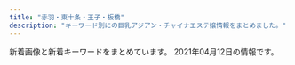 ```yaml
---
title: "赤羽・東十条・王子・板橋"
description: "キーワード別にの巨乳アジアン・チャイナエステ嬢情報をまとめました。"
---
```


新着画像と新着キーワードをまとめています。
2021年04月12日の情報です。

<DmmAffiliateIns />
<KeywordTable
  shops={
    [
    {
        "img_links": [
            "http://www.e-baby.work/staff/maya1.jpg",
            "http://www.e-baby.work/img/all/icon2.png",
            "http://www.e-baby.work/staff/kumic.jpg",
            "http://www.e-baby.work/staff/haru1.jpg",
            "http://www.e-baby.work/staff/rina1.jpg",
            "http://www.e-baby.work/staff/yuka1.jpg",
            "http://www.e-baby.work/staff/kumi1.jpg",
            "http://www.e-baby.work/staff/karen1.jpg",
            "http://www.e-baby.work/img/all/loader.png"
        ],
        "keywords": {
            "84": 1,
            "E": 2,
            "85": 1,
            "86": 2,
            "C": 1,
            "89": 1,
            "87": 1,
            "D": 3
        },
        "name": "\u30a2\u30a4\u30ea\u30b9",
        "url": "http://www.e-baby.work/",
        "station": "JR\u8d64\u7fbd\u99c5\u6771\u53e3"
    },
    {
        "img_links": [
            "http://ka-en.work/img/st10.jpg",
            "http://ka-en.work/img/acc4.jpg",
            "http://ka-en.work/img/acc3.jpg",
            "http://ka-en.work/sp/img/st7.jpg",
            "http://ka-en.work/img/acc1.jpg",
            "http://ka-en.work/img/st4.jpg",
            "http://ka-en.work/img/fla-3.jpg",
            "http://ka-en.work/img/kanban.jpg",
            "http://ka-en.work/img/s4.jpg",
            "http://ka-en.work/img/foot.jpg",
            "http://ka-en.work/img/head.jpg",
            "http://ka-en.work/img/botton6.jpg",
            "http://ka-en.work/sp/img/pc.jpg",
            "http://ka-en.work/img/s6.jpg",
            "http://ka-en.work/sp/img/botton.jpg",
            "http://ka-en.work/sp/img/t-t.jpg",
            "http://ka-en.work/img/s3.jpg",
            "http://ka-en.work/sp/img/tit.jpg",
            "http://ka-en.work/sp/img/st2.jpg",
            "http://ka-en.work/sp/img/time.jpg",
            "http://ka-en.work/img/botton4.jpg",
            "http://ka-en.work/img/st2.jpg",
            "http://ka-en.work/sp/img/t-s.jpg",
            "http://ka-en.work/sp/img/info.jpg",
            "http://ka-en.work/img/botton.jpg",
            "http://ka-en.work/sp/img/p-9.jpg",
            "http://ka-en.work/img/fla-2.jpg",
            "http://ka-en.work/sp/img/p-10.jpg",
            "http://ka-en.work/sp/img/st8.jpg",
            "http://ka-en.work/sp/img/st6.jpg",
            "http://ka-en.work/sp/img/st10.jpg",
            "http://ka-en.work/img/st1.jpg",
            "http://ka-en.work/img/botton2.jpg",
            "http://ka-en.work/sp/img/st3.jpg",
            "http://ka-en.work/img/st9.jpg",
            "http://ka-en.work/img/st8.jpg",
            "http://ka-en.work/img/st3.jpg",
            "http://ka-en.work/sp/img/acc3.jpg",
            "http://ka-en.work/sp/img/acc5.jpg",
            "http://ka-en.work/sp/img/t-r.jpg",
            "http://ka-en.work/img/s9.jpg",
            "http://ka-en.work/sp/img/st9.jpg",
            "http://ka-en.work/img/s7.jpg",
            "http://ka-en.work/sp/img/st4.jpg",
            "http://ka-en.work/img/botton3.jpg",
            "http://ka-en.work/sp/img/sys.jpg",
            "http://ka-en.work/img/mo.png",
            "http://ka-en.work/img/s10.jpg",
            "http://ka-en.work/img/acc5.jpg",
            "http://ka-en.work/sp/img/pic.jpg",
            "http://ka-en.work/sp/img/cam.jpg",
            "http://ka-en.work/img/botton5.jpg",
            "http://ka-en.work/sp/img/acc2.jpg",
            "http://ka-en.work/img/acc2.jpg",
            "http://ka-en.work/img/st6.jpg",
            "http://ka-en.work/sp/img/t-o.jpg",
            "http://ka-en.work/sp/img/acc1.jpg",
            "http://ka-en.work/sp/img/add.jpg",
            "http://ka-en.work/img/st7.jpg",
            "http://ka-en.work/img/fla-1.jpg",
            "http://ka-en.work/img/s2.jpg",
            "http://ka-en.work/sp/img/tel.jpg",
            "http://ka-en.work/sp/img/acc4.jpg",
            "http://ka-en.work/sp/img/kanban.jpg",
            "http://ka-en.work/sp/img/st1.jpg",
            "http://ka-en.work/sp/img/p-4.jpg",
            "http://ka-en.work/sp/img/t-a.jpg"
        ],
        "keywords": {
            "E": 3,
            "C": 17,
            "85": 12,
            "D": 5,
            "84": 1,
            "88": 2,
            "87": 1,
            "86": 2
        },
        "station": "JR\u8d64\u7fbd\u99c5\u6771\u53e3",
        "name": "\u83ef\u8276",
        "url": "http://ka-en.work/"
    },
    {
        "img_links": [
            "http://angel-aroma.net/img/m6.jpg",
            "http://angel-aroma.net/img/no.png",
            "http://angel-aroma.net/img/m30.jpg",
            "http://angel-aroma.net/img/stafft.jpg",
            "http://angel-aroma.net/img/m2.jpg",
            "http://angel-aroma.net/img/m10.jpg",
            "http://angel-aroma.net/img/sta6.jpg",
            "http://angel-aroma.net/img/m20.jpg",
            "http://angel-aroma.net/img/m3.jpg",
            "http://angel-aroma.net/img/qr.jpg",
            "http://angel-aroma.net/img/sta5.jpg",
            "http://angel-aroma.net/img/sta1.jpg",
            "http://angel-aroma.net/img/m4.jpg",
            "http://angel-aroma.net/img/sta3.jpg",
            "http://angel-aroma.net/img/sta2.jpg",
            "http://angel-aroma.net/img/m1.jpg",
            "http://angel-aroma.net/img/m5.jpg",
            "http://angel-aroma.net/img/top.jpg"
        ],
        "keywords": {
            "86": 4,
            "82": 2,
            "87": 2,
            "84": 2
        },
        "station": "JR\u8d64\u7fbd\u99c5\u6771\u53e3",
        "name": "\u30c0\u30fc\u30ea\u30f3",
        "url": "http://angel-aroma.net/"
    },
    {
        "keywords": {
            "87": 6,
            "85": 2,
            "D": 6,
            "\u30bb\u30af\u30b7\u30fc": 3
        },
        "name": "GOOD TIME",
        "station": "\u8d64\u7fbd\u5ca9\u6df5\u99c52\u756a\u51fa\u53e3",
        "url": "http://www.goodtime.iesjp.com/",
        "img_links": [
            "http://www.goodtime.iesjp.com/files/001.jpg",
            "http://www.goodtime.iesjp.com/photo_news/upimg/43415603819cc9fd0d_1.jpg",
            "http://www.goodtime.iesjp.com/images/m-top-right03.jpg",
            "http://www.goodtime.iesjp.com/images/m-top03.jpg",
            "http://www.goodtime.iesjp.com/images/m-right.jpg",
            "http://www.goodtime.iesjp.com/images/m-left.jpg",
            "http://www.goodtime.iesjp.com/files/003.jpg",
            "http://www.goodtime.iesjp.com/images/top-left01.jpg",
            "http://www.goodtime.iesjp.com/images/m-top-right02.jpg",
            "http://www.goodtime.iesjp.com/photo_news/upimg/6226360739cbd5fa6e_0.jpg",
            "http://www.goodtime.iesjp.com/images/m-yejiao.jpg",
            "http://www.goodtime.iesjp.com/images/m-top02.jpg",
            "http://www.goodtime.iesjp.com/photo_news/upimg/20911603de0e3ad912_0.jpg",
            "http://www.goodtime.iesjp.com/images/call.png",
            "http://www.goodtime.iesjp.com/photo_news/upimg/2288060497ed9031e6_0.jpg",
            "http://www.goodtime.iesjp.com/photo_news/upimg/529386029caabbb08f_0.jpg",
            "http://www.goodtime.iesjp.com/images/m-top-right04.jpg",
            "http://www.goodtime.iesjp.com/files/006.jpg",
            "http://www.goodtime.iesjp.com/photo_news/upimg/1591860540114b630a_0.jpg",
            "http://www.goodtime.iesjp.com/images/m-top-right01.jpg",
            "http://www.goodtime.iesjp.com/photo_news/upimg/39901600bd6533312b_0.jpg",
            "http://www.goodtime.iesjp.com/images/m-head.jpg",
            "http://www.goodtime.iesjp.com/files/004.jpg"
        ]
    },
    {
        "name": "Darling \uff5e\u30c0\u30fc\u30ea\u30f3\uff5e",
        "keywords": {
            "86": 1,
            "D": 5,
            "87": 4
        },
        "img_links": [
            "http://www.darling.esjp.info/img/nav-004.png",
            "http://www.darling.esjp.info/files/002.jpg",
            "http://www.darling.esjp.info/files/008.jpg",
            "http://www.darling.esjp.info/files/007.jpg",
            "http://www.darling.esjp.info/img/top01.png",
            "http://www.darling.esjp.info/img/stb.jpg",
            "http://www.darling.esjp.info/files/003.jpg",
            "http://www.darling.esjp.info/img/nav-005.png",
            "http://www.darling.esjp.info/img/tel.png",
            "http://www.darling.esjp.info/img/nav-002.png",
            "http://www.darling.esjp.info/files/001.jpg",
            "http://www.darling.esjp.info/img/nav-003.png",
            "http://www.darling.esjp.info/img/stt.jpg",
            "http://www.darling.esjp.info/img/nav-001.png",
            "http://www.darling.esjp.info/img/nav-006.png"
        ],
        "url": "http://www.darling.esjp.info/",
        "station": "JR\u8d64\u7fbd\u99c5\u5357\u53e3"
    },
    {
        "url": "http://www.roserelaxation.info/",
        "station": "JR\u8d64\u7fbd\u99c5\u5357\u53e3",
        "name": "Only one \uff5e\u30aa\u30f3\u30ea\u30fc\u30ef\u30f3\uff5e",
        "img_links": [
            "http://www.roserelaxation.info/upload/201801/thumb/1517150493.jpg",
            "http://www.roserelaxation.info/upload/images/20171214_032900.jpg",
            "http://www.roserelaxation.info/upload/201708/thumb_dis/1502280972.jpg",
            "http://www.roserelaxation.info/upload/202007/1594636355.jpg",
            "http://www.roserelaxation.info/upload/201807/1531197286.jpg",
            "http://www.roserelaxation.info/upload/201712/thumb_dis/1512155748.jpg",
            "http://www.roserelaxation.info/upload/201807/thumb_dis/1531195952.jpg",
            "http://www.roserelaxation.info/upload/202007/thumb_dis/1594636246.jpg",
            "http://www.roserelaxation.info/upload/201712/1512155748.jpg",
            "http://www.roserelaxation.info/upload/202007/thumb_dis/1594636322.jpg",
            "http://www.roserelaxation.info/upload/201808/thumb_dis/1535596152.jpg",
            "http://www.roserelaxation.info/upload/201807/thumb_dis/1531197286.jpg",
            "http://www.roserelaxation.info/upload/201807/1531195547.jpg",
            "http://www.roserelaxation.info/upload/201708/1502280972.jpg",
            "http://www.roserelaxation.info/upload/images/20171206_132919.jpg",
            "http://www.roserelaxation.info/upload/201712/thumb/1512155748.jpg",
            "http://www.roserelaxation.info/upload/201807/thumb/1531195547.jpg",
            "http://www.roserelaxation.info/upload/images/20170525_102731.jpg",
            "http://www.roserelaxation.info/upload/202007/thumb/1594636246.jpg",
            "http://www.roserelaxation.info/upload/images/20171206_133002.jpg",
            "http://www.roserelaxation.info/upload/202007/thumb_dis/1594636684.jpg",
            "http://www.roserelaxation.info/upload/images/20170706_091357.jpg",
            "http://www.roserelaxation.info/upload/201807/1531195952.jpg",
            "http://www.roserelaxation.info/upload/201807/thumb_dis/1531195547.jpg",
            "http://www.roserelaxation.info/upload/201801/1517150493.jpg",
            "http://www.roserelaxation.info/upload/images/20171206_132823.jpg",
            "http://www.roserelaxation.info/upload/202007/1594636684.jpg",
            "http://www.roserelaxation.info/upload/201807/thumb/1531195952.jpg",
            "http://www.roserelaxation.info/upload/images/20171206_132851.jpg",
            "http://www.roserelaxation.info/upload/202007/thumb/1594636355.jpg",
            "http://www.roserelaxation.info/upload/202007/thumb_dis/1594636355.jpg",
            "http://www.roserelaxation.info/upload/202007/1594636246.jpg",
            "http://www.roserelaxation.info/upload/201801/thumb_dis/1517150493.jpg",
            "http://www.roserelaxation.info/upload/202007/thumb/1594636684.jpg",
            "http://www.roserelaxation.info/upload/images/20170613_104732.jpg",
            "http://www.roserelaxation.info/upload/202008/1598846272.jpg",
            "http://www.roserelaxation.info/upload/201707/1499300573.jpg"
        ],
        "keywords": {}
    },
    {
        "name": "\u56de\u697d\u82d1",
        "station": "\u5c3e\u4e45\u99c5",
        "img_links": [
            "https://nippori-massage.com/room/room-l1.jpg",
            "https://nippori-massage.com/staff/nana-l1.jpg",
            "https://nippori-massage.com/images/esthe1.jpg",
            "https://nippori-massage.com/room/room-l4.jpg",
            "https://nippori-massage.com/room/room-l2.jpg",
            "https://nippori-massage.com/images/main-sp.jpg",
            "https://nippori-massage.com/staff/yui-s1.jpg",
            "https://nippori-massage.com/images/obi.jpg",
            "https://nippori-massage.com/images/line_friend.png",
            "https://nippori-massage.com/images/header3.png",
            "https://nippori-massage.com//icon/facebook.png",
            "https://nippori-massage.com/staff/mirei-l1.jpg",
            "https://nippori-massage.com/images/clear.png",
            "https://nippori-massage.com/staff/yui-l1.jpg",
            "https://nippori-massage.com/room/room-l3.jpg",
            "https://nippori-massage.com/images/esthe4.jpg",
            "https://nippori-massage.com/footer/footer-line.png",
            "https://scdn.line-apps.com/n/line_add_friends/btn/ja.png",
            "https://nippori-massage.com/line/10min-coupon.png",
            "https://nippori-massage.com/icon/twitter.png",
            "https://nippori-massage.com/icon/line.png",
            "https://nippori-massage.com/staff/mirei-s1.jpg",
            "https://nippori-massage.com/staff/nana-s1.jpg",
            "https://nippori-massage.com/icon/yelp.png",
            "https://nippori-massage.com/images/esthe3.jpg",
            "https://nippori-massage.com/images/esthe2.jpg",
            "https://nippori-massage.com/images/main1.jpg",
            "https://nippori-massage.com/icon/facebook.png",
            "https://nippori-massage.com/footer/footer-tel.png",
            "https://nippori-massage.com/footer/footer-staff.png",
            "https://nippori-massage.com/images/qrcode.png",
            "https://nippori-massage.com/line/line-qr.png"
        ],
        "url": "https://nippori-massage.com/",
        "keywords": {}
    },
    {
        "keywords": {},
        "url": "http://flower.este88.com/",
        "station": "JR\u8d64\u7fbd\u99c5\u5357\u53e3",
        "img_links": [
            "http://flower.este88.com/gals/moe1.jpg",
            "http://flower.este88.com/images/kp01.jpg",
            "http://flower.este88.com/images/m02.jpg",
            "http://flower.este88.com/i/images/access5.jpg",
            "http://flower.este88.com/images/m05.jpg",
            "http://flower.este88.com/gals/riri1.jpg",
            "http://flower.este88.com/i/images/access3.jpg",
            "http://flower.este88.com/gals/haruka1.jpg",
            "http://flower.este88.com/images/dot.png",
            "http://flower.este88.com/gals/erika1.jpg",
            "http://flower.este88.com/i/images/access6.jpg",
            "http://flower.este88.com/images/img1.jpg",
            "http://flower.este88.com/i/images/access4.jpg",
            "http://flower.este88.com/images/m01.jpg",
            "http://flower.este88.com/i/images/access2.jpg",
            "http://flower.este88.com/images/m03.jpg",
            "http://flower.este88.com/gals/yuuna1.jpg",
            "http://flower.este88.com/images/m04.jpg",
            "http://flower.este88.com/i/images/access7.jpg",
            "http://flower.este88.com/gals/emi1.jpg",
            "http://flower.este88.com/i/images/access1.jpg"
        ],
        "name": "Flower"
    },
    {
        "img_links": [
            "http://lastpara.net/image/cast/cast_287_1_s.jpg",
            "http://lastpara.net/image/cast/cast_265_1_s.jpg",
            "http://lastpara.net/image/cast/cast_261_1_l.jpg",
            "http://lastpara.net/image/cast/cast_259_1_l.jpg",
            "http://lastpara.net/image/cast/cast_255_1_l.jpg",
            "http://lastpara.net/image/cast/cast_263_1_l.jpg",
            "http://lastpara.net/image/cast/cast_265_1_l.jpg",
            "http://lastpara.net/image/cast/cast_256_1_l.jpg",
            "http://lastpara.net/image/cast/cast_287_1_l.jpg",
            "http://lastpara.net/img/recuit.png",
            "http://lastpara.net/image/cast/cast_262_1_l.jpg",
            "http://lastpara.net/img/news-ttl.jpg",
            "http://lastpara.net/image/cast/cast_286_1_l.jpg",
            "http://lastpara.net/image/cast/cast_286_1_s.jpg",
            "http://lastpara.net/image/cast/cast_263_1_s.jpg",
            "http://lastpara.net/img/event/camp_top_02.jpg",
            "http://lastpara.net/image/cast/cast_256_1_s.jpg",
            "http://lastpara.net/image/cast/cast_259_1_s.jpg"
        ],
        "station": "JR\u8d64\u7fbd\u99c5\u5357\u53e3",
        "name": "Last Paradise \uff5e\u30e9\u30b9\u30c8\u30d1\u30e9\u30c0\u30a4\u30b9\uff5e",
        "url": "http://lastpara.net/",
        "keywords": {
            "84": 4,
            "85": 9,
            "90": 2,
            "86": 4
        }
    },
    {
        "keywords": {},
        "url": "http://www.l-yuri.work/",
        "img_links": [
            "http://www.l-yuri.work/staff/rina.jpg",
            "http://www.l-yuri.work/images/head.jpg",
            "http://www.l-yuri.work/images/1.png",
            "http://www.l-yuri.work/images/staff_t.jpg",
            "http://www.l-yuri.work/images/tel.jpg",
            "http://www.l-yuri.work/images/news.png",
            "http://www.l-yuri.work/img/aki1.jpg",
            "http://www.l-yuri.work/images/int1.png",
            "http://www.l-yuri.work/staff/yuki.jpg",
            "http://www.l-yuri.work/images/2.png",
            "http://www.l-yuri.work/staff/emi.jpg",
            "http://www.l-yuri.work/images/interior_t.jpg",
            "http://www.l-yuri.work/images/4.png",
            "http://www.l-yuri.work/images/sys.png",
            "http://www.l-yuri.work/images/mobile.jpg",
            "http://www.l-yuri.work/images/3.png",
            "http://www.l-yuri.work/img/emi1.jpg",
            "http://www.l-yuri.work/img/yuki1.jpg",
            "http://www.l-yuri.work/staff/aki.jpg",
            "http://www.l-yuri.work/img/rina1.jpg",
            "http://www.l-yuri.work/images/h_line.jpg",
            "http://www.l-yuri.work/images/s1.png",
            "http://www.l-yuri.work/images/int2.png",
            "http://www.l-yuri.work/images/tg.jpg"
        ],
        "name": "\u767e\u5408",
        "station": "\u84ee\u6839\u99c5\u6771\u53e3"
    },
    {
        "name": "Love Sea",
        "keywords": {},
        "station": "JR\u6771\u5341\u6761\u99c5\u5317\u53e3",
        "img_links": [
            "https://higashijujo-mensesthe.com/room/esthe2.jpg",
            "https://higashijujo-mensesthe.com/images/main1.jpg",
            "https://higashijujo-mensesthe.com/icon/twitter.png",
            "https://higashijujo-mensesthe.com/room/room-l3.jpg",
            "https://higashijujo-mensesthe.com/icon/line.png",
            "https://higashijujo-mensesthe.com/images/qrcode.png",
            "https://higashijujo-mensesthe.com/images/footer-l.png",
            "https://higashijujo-mensesthe.com/menu/info.png",
            "https://higashijujo-mensesthe.com/room/esthe3.jpg",
            "https://higashijujo-mensesthe.com/images/flower.png",
            "https://higashijujo-mensesthe.com/icon/facebook.png",
            "https://higashijujo-mensesthe.com/images/footer-r.png",
            "https://higashijujo-mensesthe.com/2019/08/22/runa-s1.jpg",
            "https://higashijujo-mensesthe.com/2019/08/23/satomi-s1.jpg",
            "https://higashijujo-mensesthe.com/staff/satomi-l1.jpg",
            "https://higashijujo-mensesthe.com/2020/02/29/lime-s1.jpg",
            "https://higashijujo-mensesthe.com/staff/runa-s1.jpg",
            "https://higashijujo-mensesthe.com/button/blog.png",
            "https://higashijujo-mensesthe.com/staff/runa-l1.jpg",
            "https://higashijujo-mensesthe.com/staff/kimi-s2.jpg",
            "https://higashijujo-mensesthe.com/room/room-l2.jpg",
            "https://higashijujo-mensesthe.com/menu/home.png",
            "https://higashijujo-mensesthe.com/images/header3.png",
            "https://higashijujo-mensesthe.com/2019/10/21/rika-s1.jpg",
            "https://higashijujo-mensesthe.com/images/camp.jpg",
            "https://higashijujo-mensesthe.com/room/room-l1.jpg",
            "https://higashijujo-mensesthe.com/2019/08/10/kimi-s1.jpg",
            "https://higashijujo-mensesthe.com/icon/yelp.png",
            "https://higashijujo-mensesthe.com/menu/friend.png",
            "https://higashijujo-mensesthe.com/button/staff.png",
            "https://higashijujo-mensesthe.com/staff/rika-l1.jpg",
            "https://higashijujo-mensesthe.com/button/home.png",
            "https://higashijujo-mensesthe.com/images/clear.png",
            "https://higashijujo-mensesthe.com/staff/satomi-s1.jpg",
            "https://higashijujo-mensesthe.com/staff/kimi-l1.jpg",
            "https://higashijujo-mensesthe.com/room/room-l4.jpg",
            "https://higashijujo-mensesthe.com/room/esthe1.jpg",
            "https://higashijujo-mensesthe.com/staff/lime-s1.jpg",
            "https://higashijujo-mensesthe.com/menu/gallery.png",
            "https://higashijujo-mensesthe.com/staff/kimi-s1.jpg",
            "https://higashijujo-mensesthe.com/images/main-sp.jpg",
            "https://higashijujo-mensesthe.com/staff/rika-s1.jpg",
            "https://higashijujo-mensesthe.com/staff/lime-l1.jpg",
            "https://higashijujo-mensesthe.com/menu/blog.png",
            "https://higashijujo-mensesthe.com/staff/kimi-l2.jpg"
        ],
        "url": "https://higashijujo-mensesthe.com/"
    },
    {
        "station": "\u9ad8\u5cf6\u5e73\u99c5",
        "img_links": [
            "http://minming.work/uploads/210405/1-2104051H4034V.jpg",
            "http://minming.work/uploads/210405/1-2104051H30X20.jpg",
            "http://minming.work/uploads/210405/1-2104051H21N45.jpg",
            "http://minming.work/uploads/allimg/210222/1-2102221K144L3.png"
        ],
        "url": "http://minming.work/",
        "keywords": {
            "88": 1,
            "D": 3,
            "\u4e73": 1,
            "86": 2
        },
        "name": "Jessica"
    },
    {
        "img_links": [
            "http://prince.tyo.cm/images/info.jpg",
            "http://prince.tyo.cm/images/room2.jpg",
            "http://prince.tyo.cm/images/s_news.jpg",
            "http://prince.tyo.cm/images/top.jpg",
            "http://prince.tyo.cm/images/room4.jpg",
            "http://prince.tyo.cm/images/room1.jpg",
            "http://prince.tyo.cm/photos/sites/76/2021/03/2021033009493063.jpg",
            "http://prince.tyo.cm/images/ac2.jpg",
            "http://prince.tyo.cm/photos/sites/76/2021/03/202103300949326.jpg",
            "http://prince.tyo.cm/photos/sites/76/2021/03/2021033009493237.jpg",
            "http://prince.tyo.cm/photos/sites/76/2021/03/2021033009493387.jpg",
            "http://prince.tyo.cm/images/s_staff.jpg",
            "http://prince.tyo.cm/images/mobile.jpg",
            "http://prince.tyo.cm/images/room3.jpg",
            "http://prince.tyo.cm/images/s_pick.jpg",
            "http://prince.tyo.cm/images/s_cautions.jpg",
            "http://prince.tyo.cm/photos/sites/76/2021/03/2021033009493184.jpg",
            "http://prince.tyo.cm/images/ac1.jpg",
            "http://prince.tyo.cm/photos/sites/76/2021/03/2021033009493042.jpg",
            "http://prince.tyo.cm/images/s_info.jpg",
            "http://prince.tyo.cm/images/ac3.jpg",
            "http://prince.tyo.cm/images/ac4.jpg"
        ],
        "name": "\u30d7\u30ea\u30f3\u30b9",
        "url": "http://prince.tyo.cm/",
        "keywords": {
            "D": 30,
            "C": 6,
            "89": 6,
            "85": 24,
            "86": 6
        },
        "station": "JR\u738b\u5b50\u99c5\u5317\u53e3"
    },
    {
        "keywords": {
            "\u30bb\u30af\u30b7\u30fc": 5
        },
        "name": "\u685c\u306e\u604b",
        "url": "http://www.crossu.xyz/",
        "station": "JR\u738b\u5b50\u99c5\u5317\u53e3",
        "img_links": [
            "http://www.crossu.xyz/templets/default/picture/head.jpg",
            "http://www.crossu.xyz/uploads/200528/1-20052Q52142229.jpg",
            "http://www.crossu.xyz/uploads/191119/1-19111915043V27.jpg",
            "http://www.crossu.xyz/templets/default/picture/staff_t.jpg",
            "http://www.crossu.xyz/templets/default/picture/interior_t.jpg",
            "http://www.crossu.xyz/uploads/180621/1-1P621101232H4.jpg",
            "http://www.crossu.xyz/templets/default/picture/news.jpg",
            "http://www.crossu.xyz/uploads/190924/1-1Z9241056212J.jpg",
            "http://www.crossu.xyz/uploads/180620/1-1P62010154K00.png",
            "http://www.crossu.xyz/uploads/180620/1-1P62010193X63.jpg",
            "http://www.crossu.xyz/uploads/191129/1-19112914393CK.jpg",
            "http://www.crossu.xyz/uploads/181211/1-1Q2111433162D.jpg",
            "http://www.crossu.xyz/templets/default/picture/rec1.png",
            "http://www.crossu.xyz/uploads/allimg/180620/1-1P6201013133b.jpg"
        ]
    },
    {
        "img_links": [
            "http://shanshan-esthe.com/img/sta0.jpg",
            "http://shanshan-esthe.com/img/st14.jpg",
            "http://shanshan-esthe.com/img/st16.jpg",
            "http://shanshan-esthe.com/img/sta14.jpg",
            "http://shanshan-esthe.com/img/no.png"
        ],
        "name": "\u9999\u9999",
        "keywords": {
            "D": 2,
            "86": 2
        },
        "url": "http://shanshan-esthe.com/",
        "station": "JR\u6771\u5341\u6761\u99c5\u5317\u53e3"
    },
    {
        "name": "\u7f8e\u5065",
        "img_links": [
            "http://oji.pink/images/g1.jpg",
            "http://oji.pink/images/aki.jpg",
            "http://oji.pink/images/r2.jpg",
            "http://oji.pink/images/3.png",
            "http://oji.pink/images/g5.jpg",
            "http://oji.pink/images/r4.jpg",
            "http://oji.pink/images/g0.jpg",
            "http://oji.pink/images/new1.jpg",
            "http://oji.pink/images/1.png",
            "http://oji.pink/images/yuki.jpg",
            "http://oji.pink/images/zi_staff.png",
            "http://oji.pink/images/g7.jpg",
            "http://oji.pink/images/r1.jpg",
            "http://oji.pink/images/g2.jpg",
            "http://oji.pink/images/top.jpg",
            "http://oji.pink/images/r3.jpg",
            "http://oji.pink/images/zi_link.png",
            "http://oji.pink/images/mobile.jpg"
        ],
        "url": "http://oji.pink/",
        "keywords": {
            "C": 15
        },
        "station": "JR\u738b\u5b50\u99c5\u5317\u53e3"
    },
    {
        "img_links": [
            "http://esthe-japan.work/flower/upload/202004/1588153474.png"
        ],
        "name": "FLOWER",
        "station": "JR\u8d64\u7fbd\u99c5\u5357\u6539\u672d\u53e3(\u6771)",
        "keywords": {
            "89": 3,
            "\u30bb\u30af\u30b7\u30fc": 6,
            "98": 1,
            "87": 3,
            "88": 3
        },
        "url": "http://esthe-japan.work/flower/"
    },
    {
        "img_links": [
            "http://www.cocosia.work/staff/riya1.jpg",
            "http://www.cocosia.work/staff/rea1.jpg",
            "http://www.cocosia.work/staff/hina1.jpg",
            "http://www.cocosia.work/img/int1_sp.jpg",
            "http://www.cocosia.work/img/header_info.png",
            "http://www.cocosia.work/img/int2_sp.jpg",
            "http://www.cocosia.work/img/bn_howto_sp.jpg",
            "http://www.cocosia.work/img/int2.jpg",
            "http://www.cocosia.work/img/concept_sp.jpg",
            "http://www.cocosia.work/img/bn_contact_sp.jpg",
            "http://www.cocosia.work/img/bn_contact.jpg",
            "http://www.cocosia.work/staff/yuyu1.jpg",
            "http://www.cocosia.work/staff/rea.jpg",
            "http://www.cocosia.work/staff/hina.jpg",
            "http://www.cocosia.work/img/int3.jpg",
            "http://www.cocosia.work/staff/mika.jpg",
            "http://www.cocosia.work/staff/riya.jpg",
            "http://www.cocosia.work/staff/mao1.jpg",
            "http://www.cocosia.work/staff/yuyu.jpg",
            "http://www.cocosia.work/img/int3_sp.jpg",
            "http://www.cocosia.work/staff/mika1.jpg",
            "http://www.cocosia.work/img/concept.jpg",
            "http://www.cocosia.work/img/bn_howto.jpg",
            "http://www.cocosia.work/img/int1.jpg",
            "http://www.cocosia.work/staff/mao.jpg",
            "http://www.cocosia.work/img/i_tel.png"
        ],
        "keywords": {
            "C": 15,
            "87": 6,
            "86": 8,
            "E": 6,
            "85": 2,
            "D": 10
        },
        "url": "http://www.cocosia.work/",
        "station": "JR\u8d64\u7fbd\u99c5\u897f\u53e3",
        "name": "Cocosia \uff5e\u30b3\u30b3\u30b7\u30a2\uff5e"
    },
    {
        "station": "JR\u5341\u6761\u99c5\u5357\u53e3",
        "img_links": [
            "https://yumego.tyo.cm/images/tit_staff02.png",
            "https://yumego.tyo.cm/images/sp_tit_new.png",
            "https://yumego.tyo.cm/photos/sites/83/2020/12/2020120108205582.jpg",
            "https://yumego.tyo.cm/images/sp_tit_therapist.png",
            "https://yumego.tyo.cm/images/tit_new.png",
            "https://yumego.tyo.cm/images/maining.jpg",
            "https://yumego.tyo.cm/images/room3.jpg",
            "https://yumego.tyo.cm/photos/sites/83/2020/12/2020120610415351.jpg",
            "https://yumego.tyo.cm/photos/sites/83/2020/12/2020120108205259.jpg",
            "https://yumego.tyo.cm/photos/sites/83/2020/12/2020120108205393.jpg",
            "https://yumego.tyo.cm/photos/sites/83/2021/03/2021033013471620.jpg",
            "https://yumego.tyo.cm/images/tit_therapist.png",
            "https://yumego.tyo.cm/images/img_tel.png",
            "https://yumego.tyo.cm/images/room2.jpg",
            "https://yumego.tyo.cm/photos/sites/83/2020/12/2020120610415227.jpg",
            "https://yumego.tyo.cm/images/sp_tit_twitter.png",
            "https://yumego.tyo.cm/photos/sites/83/2020/12/2020120610415197.jpg",
            "https://yumego.tyo.cm/images/sp_top.jpg",
            "https://yumego.tyo.cm/images/sp_tit_staff02.png",
            "https://yumego.tyo.cm/photos/sites/83/2020/12/2020120802122165.jpg",
            "https://yumego.tyo.cm/photos/sites/83/2020/12/2020120610415359.jpg",
            "https://yumego.tyo.cm/images/room4.jpg",
            "https://yumego.tyo.cm/images/room1.jpg",
            "https://yumego.tyo.cm/photos/sites/83/2021/02/2021020212253138.jpg",
            "https://yumego.tyo.cm/images/top.jpg",
            "https://yumego.tyo.cm/photos/sites/83/2020/12/2020120802122351.jpg",
            "https://yumego.tyo.cm/images/tit_twitter.png"
        ],
        "keywords": {
            "85": 5,
            "88": 10,
            "86": 19,
            "D": 34
        },
        "name": "\u5922\u3054",
        "url": "https://yumego.tyo.cm/"
    },
    {
        "station": "JR\u8d64\u7fbd\u99c5\u6771\u53e3",
        "img_links": [
            "https://dream.ests.jp/images/2.jpg",
            "https://dream.ests.jp/images/staff_bj3.jpg",
            "https://dream.ests.jp/images/line.png",
            "https://dream.ests.jp/images/s_link.jpg",
            "https://dream.ests.jp/photos/sites/12/2021/03/2021031110482840.jpg",
            "https://dream.ests.jp/photos/sites/12/2021/03/2021031110483161.jpg",
            "https://dream.ests.jp/images/mobile.jpg",
            "https://dream.ests.jp/images/end.png",
            "https://dream.ests.jp/images/news_bj3.jpg",
            "https://dream.ests.jp/images/new.jpg",
            "https://dream.ests.jp/images/1.jpg",
            "https://dream.ests.jp/photos/sites/12/2021/03/2021031110483021.jpg",
            "https://dream.ests.jp/images/s_pick.png",
            "https://dream.ests.jp/images/s_therapist.jpg",
            "https://dream.ests.jp/images/s_news.jpg",
            "https://dream.ests.jp/images/top.png",
            "https://dream.ests.jp/photos/sites/12/2021/03/2021031110482744.jpg"
        ],
        "url": "https://dream.ests.jp/",
        "name": "Aroma Dream \uff5e\u30a2\u30ed\u30de\u30c9\u30ea\u30fc\u30e0\uff5e",
        "keywords": {
            "87": 2,
            "86": 4,
            "D": 5,
            "C": 11,
            "85": 1,
            "E": 2
        }
    },
    {
        "img_links": [
            "https://wagaya.xyz.mn/images/s_staff.png",
            "https://wagaya.xyz.mn/images/s_news.png",
            "https://wagaya.xyz.mn/images/nbj1.png",
            "https://wagaya.xyz.mn/photos/sites/56/2021/04/2021041205512892.jpg",
            "https://wagaya.xyz.mn/photos/sites/56/2021/04/2021040709294095.jpg",
            "https://wagaya.xyz.mn/images/mobile.jpg",
            "https://wagaya.xyz.mn/photos/sites/56/2021/04/2021040506054956.jpg",
            "https://wagaya.xyz.mn/images/top.jpg",
            "https://wagaya.xyz.mn/photos/sites/56/2021/04/2021041205512961.jpg",
            "https://wagaya.xyz.mn/photos/sites/56/2021/04/202104050602539.jpg"
        ],
        "station": "JR\u738b\u5b50\u99c5\u4e2d\u592e\u53e3",
        "name": "\u6211\u304c\u5bb6",
        "url": "https://wagaya.xyz.mn/",
        "keywords": {
            "C": 8,
            "83": 3,
            "86": 3,
            "85": 6,
            "D": 12
        }
    },
    {
        "img_links": [
            "http://yuri.msa.jp/layer/images/top/top_08.png",
            "http://yuri.msa.jp/images/staff_03.jpg",
            "http://yuri.msa.jp/images/staff_04.jpg",
            "http://yuri.msa.jp/layer/images/top/top_06.jpg",
            "http://yuri.msa.jp/layer/images/top/top_04.jpg",
            "http://yuri.msa.jp/layer/images/top/top_05.jpg",
            "http://yuri.msa.jp/images/staff_bj4.png",
            "http://yuri.msa.jp/images/staff_06.jpg",
            "http://yuri.msa.jp/images/info.png",
            "http://yuri.msa.jp/images/1.jpg",
            "http://yuri.msa.jp/images/staff_01.jpg",
            "http://yuri.msa.jp/layer/images/top.jpg",
            "http://yuri.msa.jp/images/top1.jpg",
            "http://yuri.msa.jp/images/staff_bj1.png",
            "http://yuri.msa.jp/layer/images/top/top_03.jpg",
            "http://yuri.msa.jp/layer/images/top/top_02.jpg",
            "http://yuri.msa.jp/images/ser1.jpg",
            "http://yuri.msa.jp/images/ser2.jpg",
            "http://yuri.msa.jp/layer/images/top/top_01.jpg",
            "http://yuri.msa.jp/images/s_service.png",
            "http://yuri.msa.jp/images/top2.jpg",
            "http://yuri.msa.jp/images/ser3.jpg",
            "http://yuri.msa.jp/images/staff_02.jpg",
            "http://yuri.msa.jp/images/ser4.jpg",
            "http://yuri.msa.jp/images/s_info.png",
            "http://yuri.msa.jp/images/wenzi-staff.png"
        ],
        "keywords": {
            "86": 3,
            "83": 3,
            "85": 3,
            "84": 3
        },
        "station": "JR\u6771\u5341\u6761\u99c5\u5317\u53e3",
        "url": "http://yuri.msa.jp/",
        "name": "\u767e\u5408"
    },
    {
        "keywords": {},
        "img_links": [
            "http://kissyourelax.xyz/uploads/191129/1-191129154603T5.jpg",
            "http://kissyourelax.xyz/img/s0.png",
            "http://kissyourelax.xyz/uploads/190514/1-1Z5140R02A31.jpg",
            "http://kissyourelax.xyz/uploads/190514/1-1Z5140R044351.jpg",
            "http://kissyourelax.xyz/uploads/190712/1-1ZG2111A3147.jpg",
            "http://kissyourelax.xyz/uploads/190625/1-1Z625203Q3N2.jpg",
            "http://kissyourelax.xyz/uploads/190712/1-1ZG2111F3448.jpg",
            "http://kissyourelax.xyz/uploads/200929/1-200929125F62K.jpg",
            "http://kissyourelax.xyz/uploads/200812/1-200Q2125423452.jpg",
            "http://kissyourelax.xyz/img/botton.jpg",
            "http://kissyourelax.xyz/uploads/190625/1-1Z625204313L6.jpg",
            "http://kissyourelax.xyz/uploads/200812/1-200Q212540D24.jpg",
            "http://kissyourelax.xyz/uploads/190426/1-1Z4261G221600.jpg",
            "http://kissyourelax.xyz/uploads/190422/1-1Z422143352a6.jpg",
            "http://kissyourelax.xyz/uploads/190426/1-1Z4261G229208.jpg",
            "http://kissyourelax.xyz/uploads/190426/1-1Z4261G1591I.jpg",
            "http://kissyourelax.xyz/uploads/190422/1-1Z422144244F3.jpg",
            "http://kissyourelax.xyz/uploads/190422/1-1Z42214343N22.jpg",
            "http://kissyourelax.xyz/uploads/190920/1-1Z9200Z645220.jpg",
            "http://kissyourelax.xyz/uploads/190802/1-1ZP20P930U4.jpg",
            "http://kissyourelax.xyz/uploads/191213/1-1912131550052E.jpg",
            "http://kissyourelax.xyz/uploads/200929/1-200929125H1111.jpg",
            "http://kissyourelax.xyz/uploads/191213/1-19121315493M58.jpg",
            "http://kissyourelax.xyz/uploads/190802/1-1ZP20P91YN.jpg"
        ],
        "url": "http://kissyourelax.xyz/",
        "name": "Kiss you",
        "station": "JR\u8d64\u7fbd\u99c5"
    },
    {
        "img_links": [],
        "url": "http://tenpo5.iest.info/",
        "name": "\u3084\u3059\u3089\u304e",
        "keywords": {},
        "station": "JR\u738b\u5b50\u99c5\u5317\u53e3"
    },
    {
        "img_links": [
            "https://www.sinraku.work/img/miho1.jpg",
            "https://www.sinraku.work/staff/rina.jpg",
            "https://www.sinraku.work/staff/koko.jpg",
            "https://www.sinraku.work/images/time.jpg",
            "https://www.sinraku.work/images/menu/staff.png",
            "https://www.sinraku.work/images/interior_t.jpg",
            "https://www.sinraku.work/images/sys.png",
            "https://www.sinraku.work/img/rina1.jpg",
            "https://www.sinraku.work/images/menu/top.png",
            "https://www.sinraku.work/img/kai1.jpg",
            "https://www.sinraku.work/images/int2.png",
            "https://www.sinraku.work/images/tg.png",
            "https://www.sinraku.work/images/menu/interior.png",
            "https://www.sinraku.work/images/int1.jpg",
            "https://www.sinraku.work/img/koko1.jpg",
            "https://www.sinraku.work/images/rec.jpg",
            "https://www.sinraku.work/staff/miho.jpg",
            "https://www.sinraku.work/images/tel.png",
            "https://www.sinraku.work/images/news.jpg",
            "https://www.sinraku.work/staff/kai.jpg",
            "https://www.sinraku.work/images/staff_t.jpg"
        ],
        "url": "https://www.sinraku.work/",
        "station": "JR\u8d64\u7fbd\u99c5\u6771\u53e3",
        "keywords": {},
        "name": "\u5fc3\u697d"
    }
]
}
/>
<DmmAffiliateScript />
